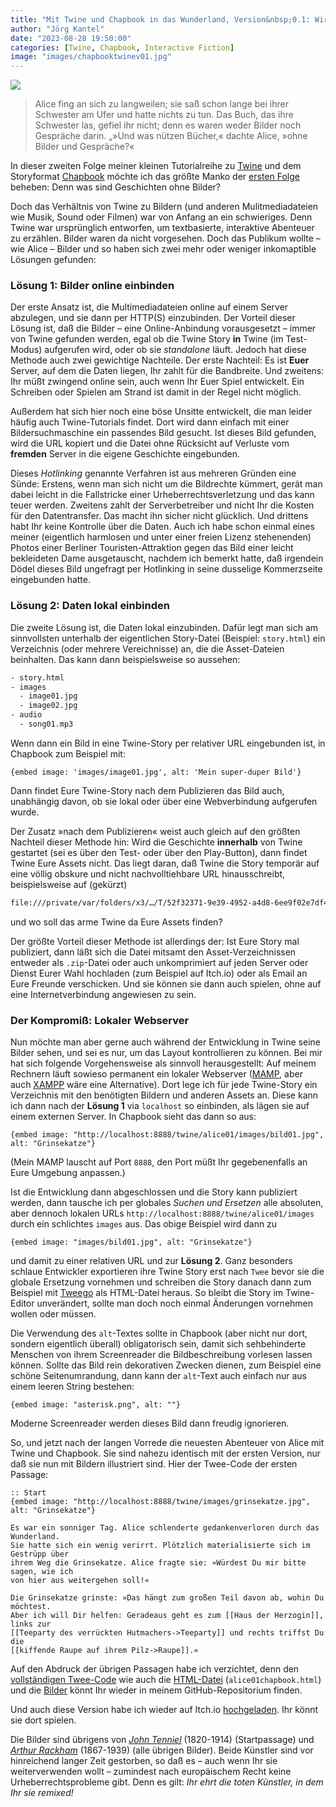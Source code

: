 ```yaml
---
title: "Mit Twine und Chapbook in das Wunderland, Version&nbsp;0.1: Wir wollen Bilder!"
author: "Jörg Kantel"
date: "2023-08-28 19:50:00"
categories: [Twine, Chapbook, Interactive Fiction]
image: "images/chapbooktwinev01.jpg"
---
```


[![](images/chapbooktwinev01-b.jpg)](https://www.flickr.com/photos/schockwellenreiter/53147889364/)

>Alice fing an sich zu langweilen; sie saß schon lange bei ihrer Schwester am Ufer und hatte nichts zu tun. Das Buch, das ihre Schwester las, gefiel ihr nicht; denn es waren weder Bilder noch Gespräche darin. „»Und was nützen Bücher,« dachte Alice, »ohne Bilder und Gespräche?«

In dieser zweiten Folge meiner kleinen Tutorialreihe zu [Twine](http://cognitiones.kantel-chaos-team.de/multimedia/spieleprogrammierung/twine2.html) und dem Storyformat [Chapbook](https://klembot.github.io/chapbook/guide/) möchte ich das größte Manko der [ersten Folge](https://kantel.github.io/posts/2023082703_chapbook_wunderland_0/) beheben: Denn was sind Geschichten ohne Bilder?

Doch das Verhältnis von Twine zu Bildern (und anderen Mulitmediadateien wie Musik, Sound oder Filmen) war von Anfang an ein schwieriges. Denn Twine war ursprünglich entworfen, um textbasierte, interaktive Abenteuer zu erzählen. Bilder waren da nicht vorgesehen. Doch das Publikum wollte -- wie Alice -- Bilder und so haben sich zwei mehr oder weniger inkomaptible Lösungen gefunden:

### Lösung 1: Bilder online einbinden

Der erste Ansatz ist, die Multimediadateien online auf einem Server abzulegen, und sie dann per HTTP(S) einzubinden. Der Vorteil dieser Lösung ist, daß die Bilder -- eine Online-Anbindung vorausgesetzt -- immer von Twine gefunden werden, egal ob die Twine Story **in** Twine (im Test-Modus) aufgerufen wird, oder ob sie *standalone* läuft. Jedoch hat diese Methode auch zwei gewichtige Nachteile. Der erste Nachteil: Es ist **Euer** Server, auf dem die Daten liegen, Ihr zahlt für die Bandbreite. Und zweitens: Ihr müßt zwingend online sein, auch wenn Ihr Euer Spiel entwickelt. Ein Schreiben oder Spielen am Strand ist damit in der Regel nicht möglich.

Außerdem hat sich hier noch eine böse Unsitte entwickelt, die man leider häufig auch Twine-Tutorials findet. Dort wird dann einfach mit einer Bildersuchmaschine ein passendes Bild gesucht. Ist dieses Bild gefunden, wird die URL kopiert und die Datei ohne Rücksicht auf Verluste vom **fremden** Server in die eigene Geschichte eingebunden.

Dieses *Hotlinking* genannte Verfahren ist aus mehreren Gründen eine Sünde: Erstens, wenn man sich nicht um die Bildrechte kümmert, gerät man dabei leicht in die Fallstricke einer Urheberrechtsverletzung und das kann teuer werden. Zweitens zahlt der Serverbetreiber und nicht Ihr die Kosten für den Datentransfer. Das macht ihn sicher nicht glücklich. Und drittens habt Ihr keine Kontrolle über die Daten. Auch ich habe schon einmal eines meiner (eigentlich harmlosen und unter einer freien Lizenz stehenenden) Photos einer Berliner Touristen-Attraktion gegen das Bild einer leicht bekleideten Dame ausgetauscht, nachdem ich bemerkt hatte, daß irgendein Dödel dieses Bild ungefragt per Hotlinking in seine dusselige Kommerzseite eingebunden hatte.

### Lösung 2: Daten lokal einbinden

Die zweite Lösung ist, die Daten lokal einzubinden. Dafür legt man sich am sinnvollsten unterhalb der eigentlichen Story-Datei (Beispiel: `story.html`) ein Verzeichnis (oder mehrere Vereichnisse) an, die die Asset-Dateien beinhalten. Das kann dann beispielsweise so aussehen:

~~~bash
- story.html
- images
  - image01.jpg
  - image02.jpg
- audio
  - song01.mp3
~~~

Wenn dann ein Bild in eine Twine-Story per relativer URL eingebunden ist, in Chapbook zum Beispiel mit:

~~~twee
{embed image: 'images/image01.jpg', alt: 'Mein super-duper Bild'}
~~~

Dann findet Eure Twine-Story nach dem Publizieren das Bild auch, unabhängig davon, ob sie lokal oder über eine Webverbindung aufgerufen wurde.

Der Zusatz »nach dem Publizieren« weist auch gleich auf den größten Nachteil dieser Methode hin: Wird die Geschichte **innerhalb** von Twine gestartet (sei es über den Test- oder über den Play-Button), dann findet Twine Eure Assets nicht. Das liegt daran, daß Twine die Story temporär auf eine völlig obskure und nicht nachvolltiehbare URL hinausschreibt, beispielsweise auf (gekürzt)

~~~bash
file:///private/var/folders/x3/…/T/52f32371-9e39-4952-a4d8-6ee9f02e7df4.html
~~~

und wo soll das arme Twine da Eure Assets finden?

Der größte Vorteil dieser Methode ist allerdings der: Ist Eure Story mal publiziert, dann läßt sich die Datei mitsamt den Asset-Verzeichnissen entweder als `.zip`-Datei oder auch unkomprimiert auf jeden Server oder Dienst Eurer Wahl hochladen (zum Beispiel auf Itch.io) oder als Email an Eure Freunde verschicken. Und sie können sie dann auch spielen, ohne auf eine Internetverbindung angewiesen zu sein.

### Der Kompromiß: Lokaler Webserver

Nun möchte man aber gerne auch während der Entwicklung in Twine seine Bilder sehen, und sei es nur, um das Layout kontrollieren zu können. Bei mir hat sich folgende Vorgehensweise als sinnvoll herausgestellt: Auf meinem Rechnern läuft sowieso permanent ein lokaler Webserver ([MAMP](http://cognitiones.kantel-chaos-team.de/webworking/mamp.html), aber auch [XAMPP](http://cognitiones.kantel-chaos-team.de/webworking/xampp.html) wäre eine Alternative). Dort lege ich für jede Twine-Story ein Verzeichnis mit den benötigten Bildern und anderen Assets an. Diese kann ich dann nach der **Lösung 1** via `localhost` so einbinden, als lägen sie auf einem externen Server. In Chapbook sieht das dann so aus:

~~~twee
{embed image: "http://localhost:8888/twine/alice01/images/bild01.jpg", alt: "Grinsekatze"}
~~~

(Mein MAMP lauscht auf Port `8888`, den Port müßt Ihr gegebenenfalls an Eure Umgebung anpassen.)

Ist die Entwicklung dann abgeschlossen und die Story kann publiziert werden, dann tausche ich per globales *Suchen und Ersetzen* alle absoluten, aber dennoch lokalen URLs `http://localhost:8888/twine/alice01/images` durch ein schlichtes `images` aus. Das obige Beispiel wird dann zu

~~~twee
{embed image: "images/bild01.jpg", alt: "Grinsekatze"}
~~~

und damit zu einer relativen URL und zur **Lösung 2**. Ganz besonders schlaue Entwickler exportieren ihre Twine Story erst nach `Twee` bevor sie die globale Ersetzung vornehmen und schreiben die Story danach dann zum Beispiel mit [Tweego](http://cognitiones.kantel-chaos-team.de/multimedia/spieleprogrammierung/tweego.html) als HTML-Datei heraus. So bleibt die Story im Twine-Editor unverändert, sollte man doch noch einmal Änderungen vornehmen wollen oder müssen.

Die Verwendung des `alt`-Textes sollte in Chapbook (aber nicht nur dort, sondern eigentlich überall) obligatorisch sein, damit sich sehbehinderte Menschen von ihrem Screenreader die Bildbeschreibung vorlesen lassen können. Sollte das Bild rein dekorativen Zwecken dienen, zum Beispiel eine schöne Seitenumrandung, dann kann der `alt`-Text auch einfach nur aus einem leeren String bestehen:

~~~twee
{embed image: "asterisk.png", alt: ""}
~~~

Moderne Screenreader werden dieses Bild dann freudig ignorieren.

So, und jetzt nach der langen Vorrede die neuesten Abenteuer von Alice mit Twine und Chapbook. Sie sind nahezu identisch mit der ersten Version, nur daß sie nun mit Bildern illustriert sind. Hier der Twee-Code der ersten Passage:

~~~twee
:: Start
{embed image: "http://localhost:8888/twine/images/grinsekatze.jpg", alt: "Grinsekatze"}

Es war ein sonniger Tag. Alice schlenderte gedankenverloren durch das Wunderland.
Sie hatte sich ein wenig verirrt. Plötzlich materialisierte sich im Gestrüpp über
ihrem Weg die Grinsekatze. Alice fragte sie: »Würdest Du mir bitte sagen, wie ich
von hier aus weitergehen soll!«

Die Grinsekatze grinste: »Das hängt zum großen Teil davon ab, wohin Du möchtest.
Aber ich will Dir helfen: Geradeaus geht es zum [[Haus der Herzogin]], links zur
[[Teeparty des verrückten Hutmachers->Teeparty]] und rechts triffst Du die 
[[kiffende Raupe auf ihrem Pilz->Raupe]].«
~~~

Auf den Abdruck der übrigen Passagen habe ich verzichtet, denn den [vollständigen Twee-Code](https://github.com/kantel/twine-entdecken/blob/master/tweego/alicechapbook/alice00chapbook.twee) wie auch die [HTML-Datei](https://github.com/kantel/twine-entdecken/tree/master/tweego/alicechapbook) (`alice01chapbook.html`) und die [Bilder](https://github.com/kantel/twine-entdecken/tree/master/tweego/alicechapbook/images) könnt Ihr wieder in meinem GitHub-Repositorium finden.

Und auch diese Version habe ich wieder auf Itch.io [hochgeladen](https://kantel.itch.io/alice-und-chapbook-stage-1). Ihr könnt sie dort spielen.

Die Bilder sind übrigens von *[John Tenniel](https://de.wikipedia.org/wiki/John_Tenniel)* (1820-1914) (Startpassage) und *[Arthur Rackham](https://collectingalice.com/arthur-rackham-dark-alice/)* (1867-1939) (alle übrigen Bilder). Beide Künstler sind vor hinreichend langer Zeit gestorben, so daß es -- auch wenn Ihr sie weiterverwenden wollt -- zumindest nach europäischem Recht keine Urheberrechtsprobleme gibt. Denn es gilt: *Ihr ehrt die toten Künstler, in dem Ihr sie remixed!*
